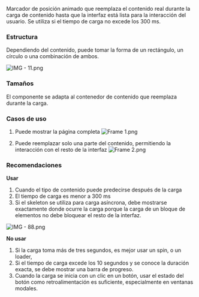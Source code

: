 Marcador de posición animado que reemplaza el contenido real durante la carga de contenido hasta que la interfaz está lista para la interacción del usuario. Se utiliza si el tiempo de carga no excede los 300 ms.

### Estructura

Dependiendo del contenido, puede tomar la forma de un rectángulo, un círculo o una combinación de ambos.

![IMG - 11.png](/static/images/design/Skeleton/IMG_-_11.png)

### Tamaños

El componente se adapta al contenedor de contenido que reemplaza durante la carga.

### Casos de uso

1. Puede mostrar la página completa
![Frame 1.png](/static/images/design/Skeleton/Frame_1.png)

2. Puede reemplazar solo una parte del contenido, permitiendo la interacción con el resto de la interfaz
![Frame 2.png](/static/images/design/Skeleton/Frame_2.png)

### Recomendaciones

**Usar**

1. Cuando el tipo de contenido puede predecirse después de la carga
2. El tiempo de carga es menor a 300 ms
3. Si el skeleton se utiliza para carga asíncrona, debe mostrarse exactamente donde ocurre la carga porque la carga de un bloque de elementos no debe bloquear el resto de la interfaz.

![IMG - 88.png](/static/images/design/Skeleton/IMG_-_88.png)

**No usar**

1. Si la carga toma más de tres segundos, es mejor usar un spin, o un loader,
2. Si el tiempo de carga excede los 10 segundos y se conoce la duración exacta, se debe mostrar una barra de progreso.
3. Cuando la carga se inicia con un clic en un botón, usar el estado del botón como retroalimentación es suficiente, especialmente en ventanas modales.